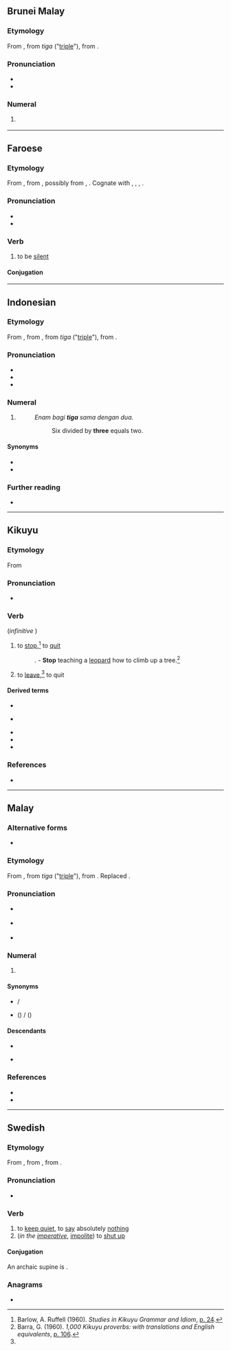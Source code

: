 {{also|tigă}}

==Brunei Malay==
{{cardinalbox|kxd|2|3|4|dua|ampat}}

===Etymology===
From {{inh|kxd|poz-mly-pro|*tiga}}, from {{der|kxd|pra|-}} ''tiga'' ("[[triple]]"), from {{der|kxd|sa|त्रिक|t=[[triple]]}}.

===Pronunciation===
* {{IPA|ms|/tiɡa/}}
* {{hyph|kxd|ti|ga}}

===Numeral===
{{head|kxd|numeral}}

# {{cln|kxd|cardinal numbers}} {{l|en|three}}

----

==Faroese==

===Etymology===
From {{der|fo|non|þegja}}, from {{der|fo|gem-pro|*þagjaną}}, possibly from {{der|fo|ine-pro|*tak-}}, {{m|ine-pro|*tHk-}}. Cognate with {{cog|da|tie}}, {{cog|got|𐌸𐌰𐌷𐌰𐌽}}, {{cog|goh|dagēn}}, {{cog|la|taceō}}.

===Pronunciation===
* {{IPA|fo|/ˈtʰiːja/}}
* {{rhymes|fo|iːja}}

===Verb===
{{fo-verb|tagdi|tagt}}

# to be [[silent]]

====Conjugation====
{{fo-conj-tiga}}

----

==Indonesian==
{{cardinalbox|id|2|3|4|dua|empat}}

===Etymology===
From {{der|id|ms|tiga|t=[[three]]}}, from {{der|id|poz-mly-pro|*tiga}}, from {{der|id|pra|-}} ''tiga'' ("[[triple]]"), from {{der|id|sa|त्रिक|t=[[triple]]}}.

===Pronunciation===
* {{IPA|id|/ti.ɡa/|}}
* {{hyphenation|id|ti|ga}}
* {{audio|id|Id-tiga.ogg|audio}}

===Numeral===
{{head|id|numeral}}

# {{cln|id|cardinal numbers}} {{l|en|three}}
#: ''Enam bagi '''tiga''' sama dengan dua.''
#:: Six divided by '''three''' equals two.

====Synonyms====
* {{l|id|telu}}
* {{l|id|tri}}

===Further reading===
* {{R:KBBI Daring}}

----

==Kikuyu==

===Etymology===
From {{inh|ki|bnt-pro|*-tíga}}

===Pronunciation===
* {{IPA|ki|/tiɣa/}}

===Verb===
{{head|ki|verb}} (''infinitive'' {{l|ki|gũtiga}})

# to [[stop]],<ref name="arb1960">Barlow, A. Ruffell (1960). ''Studies in Kikuyu Grammar and Idiom'', [https://books.google.co.jp/books?id=5ahkAAAAMAAJ&q=tiga+cease+stop&dq=tiga+cease+stop&hl=en&sa=X&ved=0ahUKEwj385CAmofXAhUKVbwKHZMDAfoQ6AEINDAC p. 24].</ref> to [[quit]]
#: ''{{l|ki|tiga kuonia ngarĩ kũhaica mũtĩ|'''Tiga''' kuonia ngarĩ kũhaica mũtĩ}}.'' - '''Stop''' teaching a [[leopard]] how to climb up a tree.<ref name="gb1960">Barra, G. (1960). ''1,000 Kikuyu proverbs: with translations and English equivalents'', [https://books.google.co.jp/books?id=q95HAAAAMAAJ&q=tiga+kuonia+ngari+kuhaica+muti&dq=tiga+kuonia+ngari+kuhaica+muti&hl=en&sa=X&ved=0ahUKEwjzxo33-OHYAhWKwrwKHSkwAWUQ6AEIJzAA p. 106].</ref>
# to [[leave]],<ref name="arb1960" /> to quit

====Derived terms====
{{qualifier|Verbs}}
* {{l|ki|ĩtigĩra|gwĩtigĩra}}
{{qualifier|Phrases}}
* {{l|ki|tigwo na wega}}
{{qualifier|Proverbs}}
* {{l|ki|mũici na kĩhĩĩ atigaga kĩeha kĩarua}}
* {{l|ki|mũici na mũndũ mũka atigaga kĩeha akua}}
* {{l|ki|thĩna ndũtigaga handũ ũramenyera}}

===References===
<references />
* {{R:ki:Armstrong|p=363}}

----

==Malay==
{{cardinalbox|ms|2|3|4|dua|empat|ord=ketiga|coll=ketiga-tiga}}

===Alternative forms===
* {{l|ms|tigă}}

===Etymology===
From {{inh|ms|poz-mly-pro|*tiga}}, from {{der|ms|pra|-}} ''tiga'' ("[[triple]]"), from {{der|ms|sa|त्रिक|t=[[triple]]}}. Replaced {{m|ms-old|tlu}}.

===Pronunciation===
* {{a|Johor-Selangor}} {{IPA|ms|/tiɡə/}}
* {{a|Riau-Lingga}} {{IPA|ms|/tiɡa/}}
* {{rhymes|ms|iɡə|ɡə|ə}}

===Numeral===
{{ms-num|j=تيݢ}}

# {{cln|ms|cardinal numbers}} {{l|en|three}}

====Synonyms====
* {{l|ms|telu}} / {{l|ms|تلو|sc=Arab}}
* {{l|ms|tri}} ({{l|ms|tri-}}) / {{l|ms|تري|sc=Arab}} ({{l|ms|تري-|sc=Arab}})

====Descendants====
* {{desc|id|tiga}}
* {{desc|nan|-|bor=1}} {{zh-l|知迓|tr=ti-ga}}

===References===
* {{R:KD4}}
* {{R:PRPM}}

----

==Swedish==

===Etymology===
From {{inh|sv|gmq-osw|þighia}}, from {{inh|sv|non|þegja}}, from {{inh|sv|gem-pro|*þagjaną}}.

===Pronunciation===
* {{audio|sv|Sv-tiga.ogg|audio}}

===Verb===
{{sv-verb-irr|tiger|teg|tigit|tig}}

# to [[keep quiet]], to [[say]] absolutely [[nothing]]
# (''in the [[imperative]]'', [[impolite]]) to [[shut up]]

====Conjugation====
An archaic supine is {{m|sv|tegat}}.
{{sv-conj-st|class=1|tig|teg|tig|nopp=1}}

===Anagrams===
* {{anagrams|sv|a=agit|gita}}